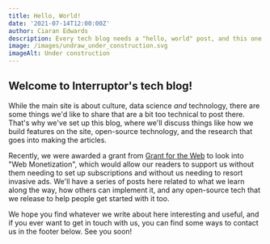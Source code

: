 ```yaml
---
title: Hello, World!
date: '2021-07-14T12:00:00Z'
author: Ciaran Edwards
description: Every tech blog needs a "hello, world" post, and this one is ours.
image: /images/undraw_under_construction.svg
imageAlt: Under construction
---
```


## Welcome to Interruptor's tech blog!

While the main site is about culture, data science _and_ technology, there are some things we'd like to share that are a bit too technical to post there. That's why we've set up this blog, where we'll discuss things like how we build features on the site, open-source technology, and the research that goes into making the articles.

Recently, we were awarded a grant from [Grant for the Web](https://grantfortheweb.org) to look into "Web Monetization", which would allow our readers to support us without them needing to set up subscriptions and without us needing to resort invasive ads. We'll have a series of posts here related to what we learn along the way, how others can implement it, and any open-source tech that we release to help people get started with it too.

We hope you find whatever we write about here interesting and useful, and if you ever want to get in touch with us, you can find some ways to contact us in the footer below. See you soon!
